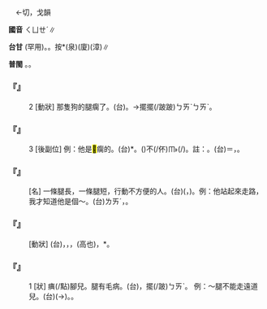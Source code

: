 
=={{ruby|瘸|ㄑㄩㄝˊ}}==

　←{{ruby|衢|ㄍㄨˊ}}{{ruby|韡|ㄏㄧㄚ}}切，戈韻

'''國音''' <rt>ㄑㄩㄝˊ</rt>∥

'''台甘''' {{ruby|(文)|ㄍㄚˊ}}{{ruby|。|ㄍㄚˊ}}(罕用)。{{ruby|(語)|ㄎㆤˊ}}。按{{ruby|：|ㄎㄜˊ}}*(泉){{ruby|/|ㄎㆤˊ}}(廈){{ruby|/|ㄎㄨㆤˊ}}(漳)∥

'''普閩''' {{ruby|(文)|ㄍㄜˊ}}。{{ruby|(白)|ㄎㆤˊ}}。

    

==='''『{{ruby|瘸|ㄑㄩㄝˊ}}』'''===
:2  [動狀] 那隻狗的腿瘸了。(台){{ruby|<mark>&#xf8fbe;</mark>|ㄏㄧㆵ}}{{ruby|隻|ㄐㄧㄚㆷ}}{{ruby|狗|ㄍㄠˋ}}{{ruby|丌|ㆤ}}{{ruby|骹|ㄎㄚ}}{{ruby|瘸|ㄎㄨㆤˊ}}{{ruby|去|ㄎㄧ˪}}。→擺擺(/跛跛)<rt>ㄅㄞˋ</rt><rt>ㄅㄞˋ</rt>。
    

==='''『{{ruby|瘸|ㄑㄩㄝˊ}}』'''===
:3  [後副位] 例：他是<mark>&#xf99d4;</mark>瘸的。(台){{ruby|伊|ㄧ}}{{ruby|是|ㄒㄧ˫}}{{ruby|<mark>&#xffdcd;</mark>|ㄒㄧㄚㆶ}}*{{ruby|了|ㄌㄧㄠˋ}}{{ruby|瘸|ㄎㄨㆤˊ/ㄎㆤˊ}}{{ruby|骹|ㄎㄚ}}。({{ruby|<mark>&#xffdcd;</mark>|ㄒㄧㄚㆶ}}{{ruby|著|ㄉㄧㄜㆷ ͘}}{{ruby|則|ㄐㄧㄚㆷ}}{{ruby|瘸|ㄎㄨㆤˊ}}{{ruby|骹|ㄎㄚ}}){{ruby|丌|ㆤ}}不(/伓)<rt>ㆬ˫</rt>{{ruby|是|ㄒㄧ˫}}{{ruby|生|ㄙㆥ/ㄒㆪ}}{{ruby|做|ㄗㄜ˪/ㄗㄨㆤ˪}}(/{{ruby|生|ㄙㆥ/ㄒㆪ}}{{ruby|成|ㄐㄧㆩˊ}}){{ruby|丌|ㆤ}}。註：{{ruby|<mark>&#xffdcd;</mark>|ㄒㄧㄚㆶ}}。(台)＝{{ruby|<mark>&#xf99d4;</mark>|ㄒㄧㄚㆶ}}，{{ruby|跋|ㄅㄨㄚㆷ ͘}}{{ruby|倒|ㄉㄜˋ}}。
    

==='''『{{ruby|瘸|ㄑㄩㄝˊ}}{{ruby|子|·ㄗˇ}}』'''===
: [名] 一條腿長，一條腿短，行動不方便的人。(台){{ruby|長|ㄉㆭˊ}}{{ruby|短|ㄉㆤˋ}}{{ruby|骹|ㄎㄚ}}({{ruby|一|ㄐㄧㆵ ͘}}{{ruby|骹|ㄎㄚ}}{{ruby|長|ㄉㆭˊ}}，{{ruby|一|ㄐㄧㆵ ͘}}{{ruby|骹|ㄎㄚ}}{{ruby|短|ㄉㆤˋ}}){{ruby|行|ㄍㄧㆩˊ}}{{ruby|路|ㄌㆦ˫}}{{ruby|<mark>&#xffa45;</mark>|ㆠㆤ˫/ㆠㄨㆤ˫}}{{ruby|自|ㄗㄨ˫}}{{ruby|然|ㆢㄧㄢˊ/ㄌㄧㄢˊ}}{{ruby|丌|ㆤ}}{{ruby|人|ㄌㄤˊ}}。例：他站起來走路，我才知道他是個～。(台){{ruby|伊|ㄧ}}{{ruby|企|ㄎㄧㄚ˫}}{{ruby|起|·ㄎㄧˋ}}{{ruby|來|·ㄌㄞˊ}}<rt>ㄌㄞˊ</rt>{{ruby|行|ㄍㄧㆩˊ}}{{ruby|路|ㄌㆦ˫}}，{{ruby|我|ㆣㄨㄚˋ}}{{ruby|則|ㄐㄧㄚㆷ}}{{ruby|知|ㄗㄞ}}{{ruby|影|ㄧㆩˋ}}{{ruby|伊|ㄧ}}{{ruby|跛|ㄅㄞˋ}}{{ruby|骹|ㄎㄚ}}。
    

==='''『{{ruby|一|ㄧˋ}}{{ruby|瘸|ㄑㄩㄝˊ}}{{ruby|一|ㄧˋ}}{{ruby|拐|ㄍㄨㄞˇ}}』'''===
: [動狀] (台){{ruby|行|ㄍㄧㆩˊ}}{{ruby|路|ㄌㆦ˫}}{{ruby|無|ㆠㄜˊ}}{{ruby|平|ㄅㆪˊ/ㄅㆥˊ}}{{ruby|正|ㄐㄧㆩ˪}}，{{ruby|跛|ㄅㄞˋ}}{{ruby|一|ㄐㄧㆵ ͘}}{{ruby|下|·ㆤ˫}}，{{ruby|歪|ㄨㆮ}}{{ruby|一|ㄐㄧㆵ ͘}}{{ruby|下|·ㆤ˫}}，{{ruby|一|ㄐㄧㆵ ͘}}{{ruby|高|ㄍㄨㄢˊ}}(高也){{ruby|一|ㄐㄧㆵ ͘}}{{ruby|低|ㄍㆤ˫}}，{{ruby|<mark>&#xf8e79;</mark>|ㄏㄧㄢˋ}}*{{ruby|一|ㄐㄧㆵ ͘}}{{ruby|下|·ㆤ˫}}{{ruby|<mark>&#xf8e79;</mark>|ㄏㄧㄢˋ}}{{ruby|一|ㄐㄧㆵ ͘}}{{ruby|下|·ㆤ˫}}。
    

==='''『{{ruby|瘸|ㄑㄩㄝˊ}}』'''===
:1  [狀] 痶(/點)腳兒。腿有毛病。(台){{ruby|骹|ㄎㄚ}}{{ruby|破|ㄆㄨㄚ˪}}{{ruby|相|ㄒㄧㆧ˪/ㄒㄧㆫ˪}}{{ruby|行|ㄍㄧㆩˊ}}{{ruby|路|ㄌㆦ˫}}{{ruby|<mark>&#xffa45;</mark>|ㆠㆤ˫/ㆠㄨㆤ˫}}{{ruby|好|ㄏㄜˋ}}{{ruby|勢|ㄙㆤ˪}}，擺(/跛)<rt>ㄅㄞˋ</rt>{{ruby|一|ㄐㄧㆵ ͘}}{{ruby|下|·ㆤ˫}}{{ruby|擺|ㄅㄞˋ}}{{ruby|一|ㄐㄧㆵ ͘}}{{ruby|下|·ㆤ˫}}。 例：～腿不能走遠道兒。(台){{ruby|瘸|ㄎㄨㆤˊ/ㄎㆤˊ}}{{ruby|骹|ㄎㄚ}}{{ruby|<mark>&#xffa45;</mark>|ㆠㆤ˫/ㆠㄨㆤ˫}}{{ruby|得|ㄉㄧㆵ}}{{ruby|當|ㄊㄤ}}(→{{ruby|<mark>&#xffadf;</mark>|ㄉㄤ˪}}){{ruby|行|ㄍㄧㆩˊ}}{{ruby|遠|ㄏㆭ˫}}{{ruby|路|ㄌㆦ˫}}。{{ruby|行|ㄍㄧㆩˊ}}{{ruby|路|ㄌㆦ˫}}{{ruby|行|ㄍㄧㆩˊ}}{{ruby|<mark>&#xffa45;</mark>|ㆠㆤ˫/ㆠㄨㆤ˫}}{{ruby|遠|ㄏㆭ˫}}。
    

